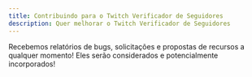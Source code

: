 ```yaml
---
title: Contribuindo para o Twitch Verificador de Seguidores
description: Quer melhorar o Twitch Verificador de Seguidores
---
```


Recebemos relatórios de bugs, solicitações e propostas de recursos a qualquer momento! Eles serão considerados e potencialmente incorporados!
